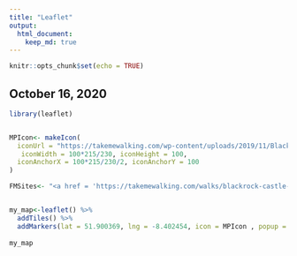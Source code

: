 ```yaml
---
title: "Leaflet"
output: 
  html_document:
    keep_md: true
---
```


```r
knitr::opts_chunk$set(echo = TRUE)
```

## October 16, 2020


```r

library(leaflet)


MPIcon<- makeIcon(
  iconUrl = "https://takemewalking.com/wp-content/uploads/2019/11/Blackrock-nov-191_124.jpg",
   iconWidth = 100*215/230, iconHeight = 100,
  iconAnchorX = 100*215/230/2, iconAnchorY = 100 
)

FMSites<- "<a href = 'https://takemewalking.com/walks/blackrock-castle-walk/'>Blackrock Castle Observatory</a>"


my_map<-leaflet() %>%
  addTiles() %>%
  addMarkers(lat = 51.900369, lng = -8.402454, icon = MPIcon , popup = FMSites )
  
my_map


```

